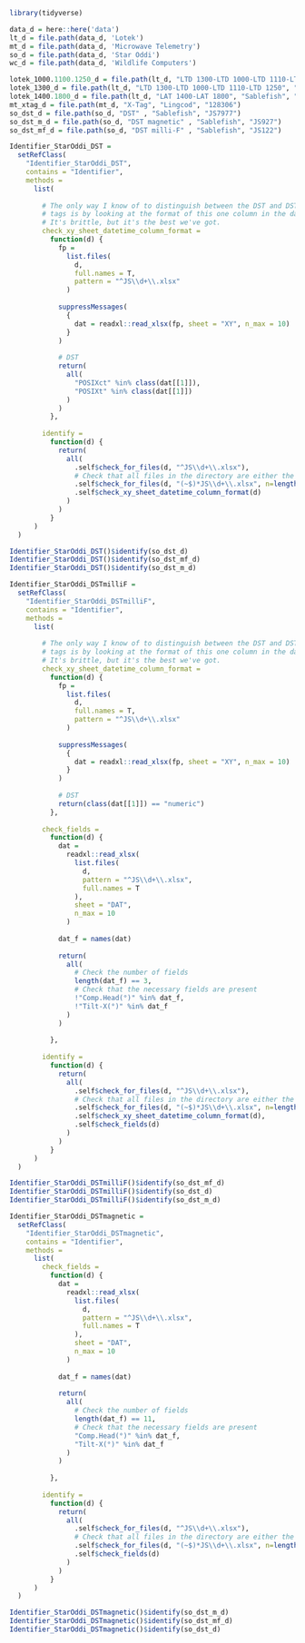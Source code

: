 ```r
library(tidyverse)

data_d = here::here('data')
lt_d = file.path(data_d, 'Lotek')
mt_d = file.path(data_d, 'Microwave Telemetry')
so_d = file.path(data_d, 'Star Oddi')
wc_d = file.path(data_d, 'Wildlife Computers')

lotek_1000.1100.1250_d = file.path(lt_d, "LTD 1300-LTD 1000-LTD 1110-LTD 1250", "Sablefish", "3315")
lotek_1300_d = file.path(lt_d, "LTD 1300-LTD 1000-LTD 1110-LTD 1250", "Sablefish", "5712")
lotek_1400.1800_d = file.path(lt_d, "LAT 1400-LAT 1800", "Sablefish", "0507")
mt_xtag_d = file.path(mt_d, "X-Tag", "Lingcod", "128306")
so_dst_d = file.path(so_d, "DST" , "Sablefish", "JS7977")
so_dst_m_d = file.path(so_d, "DST magnetic" , "Sablefish", "JS927")
so_dst_mf_d = file.path(so_d, "DST milli-F" , "Sablefish", "JS122")
```

```r
Identifier_StarOddi_DST = 
  setRefClass(
    "Identifier_StarOddi_DST",
    contains = "Identifier",
    methods = 
      list(
        
        # The only way I know of to distinguish between the DST and DST milli-F 
        # tags is by looking at the format of this one column in the datasheet.
        # It's brittle, but it's the best we've got.
        check_xy_sheet_datetime_column_format = 
          function(d) {
            fp =
              list.files(
                d, 
                full.names = T, 
                pattern = "^JS\\d+\\.xlsx"
              )
            
            suppressMessages(
              {
                dat = readxl::read_xlsx(fp, sheet = "XY", n_max = 10)
              }
            )
            
            # DST
            return(
              all(
                "POSIXct" %in% class(dat[[1]]),
                "POSIXt" %in% class(dat[[1]])
              )
            )
          },
        
        identify = 
          function(d) {
            return(
              all(
                .self$check_for_files(d, "^JS\\d+\\.xlsx"),
                # Check that all files in the directory are either the datafile, or Excel's temporary lock file
                .self$check_for_files(d, "(~$)*JS\\d+\\.xlsx", n=length(list.files(d))),
                .self$check_xy_sheet_datetime_column_format(d)
              )
            )
          }
      )
  )

Identifier_StarOddi_DST()$identify(so_dst_d)
Identifier_StarOddi_DST()$identify(so_dst_mf_d)
Identifier_StarOddi_DST()$identify(so_dst_m_d)
```

```r
Identifier_StarOddi_DSTmilliF = 
  setRefClass(
    "Identifier_StarOddi_DSTmilliF",
    contains = "Identifier",
    methods = 
      list(
        
        # The only way I know of to distinguish between the DST and DST milli-F 
        # tags is by looking at the format of this one column in the datasheet.
        # It's brittle, but it's the best we've got.
        check_xy_sheet_datetime_column_format = 
          function(d) {
            fp =
              list.files(
                d, 
                full.names = T, 
                pattern = "^JS\\d+\\.xlsx"
              )
            
            suppressMessages(
              {
                dat = readxl::read_xlsx(fp, sheet = "XY", n_max = 10)
              }
            )
            
            # DST
            return(class(dat[[1]]) == "numeric")
          },
        
        check_fields =
          function(d) {
            dat = 
              readxl::read_xlsx(
                list.files(
                  d, 
                  pattern = "^JS\\d+\\.xlsx",
                  full.names = T
                ),
                sheet = "DAT",
                n_max = 10
              )
            
            dat_f = names(dat)
            
            return(
              all(
                # Check the number of fields
                length(dat_f) == 3,
                # Check that the necessary fields are present
                !"Comp.Head(°)" %in% dat_f,
                !"Tilt-X(°)" %in% dat_f
              )
            )
            
          },
        
        identify = 
          function(d) {
            return(
              all(
                .self$check_for_files(d, "^JS\\d+\\.xlsx"),
                # Check that all files in the directory are either the datafile, or Excel's temporary lock file
                .self$check_for_files(d, "(~$)*JS\\d+\\.xlsx", n=length(list.files(d))),
                .self$check_xy_sheet_datetime_column_format(d),
                .self$check_fields(d)
              )
            )
          }
      )
  )

Identifier_StarOddi_DSTmilliF()$identify(so_dst_mf_d)
Identifier_StarOddi_DSTmilliF()$identify(so_dst_d)
Identifier_StarOddi_DSTmilliF()$identify(so_dst_m_d)
```





```r
Identifier_StarOddi_DSTmagnetic = 
  setRefClass(
    "Identifier_StarOddi_DSTmagnetic",
    contains = "Identifier",
    methods = 
      list(
        check_fields =
          function(d) {
            dat = 
              readxl::read_xlsx(
                list.files(
                  d, 
                  pattern = "^JS\\d+\\.xlsx",
                  full.names = T
                ),
                sheet = "DAT",
                n_max = 10
              )
            
            dat_f = names(dat)
            
            return(
              all(
                # Check the number of fields
                length(dat_f) == 11,
                # Check that the necessary fields are present
                "Comp.Head(°)" %in% dat_f,
                "Tilt-X(°)" %in% dat_f
              )
            )
            
          },
        
        identify = 
          function(d) {
            return(
              all(
                .self$check_for_files(d, "^JS\\d+\\.xlsx"),
                # Check that all files in the directory are either the datafile, or Excel's temporary lock file
                .self$check_for_files(d, "(~$)*JS\\d+\\.xlsx", n=length(list.files(d))),
                .self$check_fields(d)
              )
            )
          }
      )
  )

Identifier_StarOddi_DSTmagnetic()$identify(so_dst_m_d)
Identifier_StarOddi_DSTmagnetic()$identify(so_dst_mf_d)
Identifier_StarOddi_DSTmagnetic()$identify(so_dst_d)
```




































